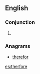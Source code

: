 ==English==

===Conjunction===
{{en-con}}

# {{obsolete spelling of|therefore|lang=en}}

===Anagrams===
* [[therefor#English|therefor]]

[[es:therfore]]
